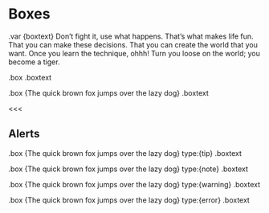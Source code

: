 # Boxes

.var {boxtext}
	Don't fight it, use what happens. That's what makes life fun. That you can make these decisions. That you can create the world that you want. Once you learn the technique, ohhh! Turn you loose on the world; you become a tiger.

.box
	.boxtext

.box {The quick brown fox jumps over the lazy dog}
	.boxtext
	
<<<

## Alerts

.box {The quick brown fox jumps over the lazy dog} type:{tip}
	.boxtext

.box {The quick brown fox jumps over the lazy dog} type:{note}
	.boxtext

.box {The quick brown fox jumps over the lazy dog} type:{warning}
	.boxtext

.box {The quick brown fox jumps over the lazy dog} type:{error}
	.boxtext
